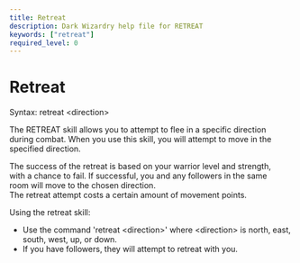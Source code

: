 ```yaml
---
title: Retreat
description: Dark Wizardry help file for RETREAT
keywords: ["retreat"]
required_level: 0
---
```


# Retreat

Syntax: retreat \<direction\>  

The RETREAT skill allows you to attempt to flee in a specific direction  
during combat. When you use this skill, you will attempt to move in the  
specified direction.  

The success of the retreat is based on your warrior level and strength,  
with a chance to fail. If successful, you and any followers in the same  
room will move to the chosen direction.  
The retreat attempt costs a certain amount of movement points.  

Using the retreat skill:  
  - Use the command 'retreat \<direction\>' where \<direction\> is north, east,  
    south, west, up, or down.  
  - If you have followers, they will attempt to retreat with you.